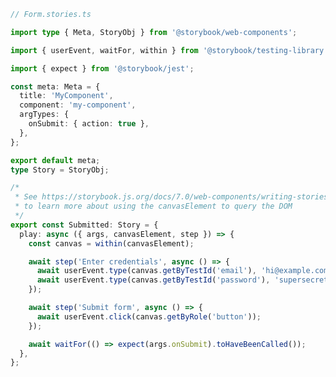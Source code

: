 ```ts
// Form.stories.ts

import type { Meta, StoryObj } from '@storybook/web-components';

import { userEvent, waitFor, within } from '@storybook/testing-library';

import { expect } from '@storybook/jest';

const meta: Meta = {
  title: 'MyComponent',
  component: 'my-component',
  argTypes: {
    onSubmit: { action: true },
  },
};

export default meta;
type Story = StoryObj;

/*
 * See https://storybook.js.org/docs/7.0/web-components/writing-stories/play-function#working-with-the-canvas
 * to learn more about using the canvasElement to query the DOM
 */
export const Submitted: Story = {
  play: async ({ args, canvasElement, step }) => {
    const canvas = within(canvasElement);

    await step('Enter credentials', async () => {
      await userEvent.type(canvas.getByTestId('email'), 'hi@example.com');
      await userEvent.type(canvas.getByTestId('password'), 'supersecret');
    });

    await step('Submit form', async () => {
      await userEvent.click(canvas.getByRole('button'));
    });

    await waitFor(() => expect(args.onSubmit).toHaveBeenCalled());
  },
};
```
